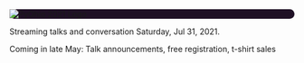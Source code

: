 <Seo title="PyOhio 2021" />

<div style="background-color: #1f1025; border-radius: 25px">
  <img
    alt="PyOhio 2021 Logo"
    src="../assets/pyohio-2021-logo-transparent.png"
  />
</div>

Streaming talks and conversation Saturday, Jul 31, 2021.

Coming in late May: Talk announcements, free registration, t-shirt sales
